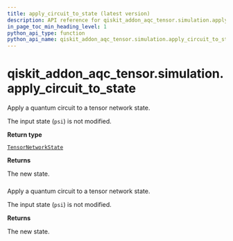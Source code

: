 ```yaml
---
title: apply_circuit_to_state (latest version)
description: API reference for qiskit_addon_aqc_tensor.simulation.apply_circuit_to_state in the latest version of qiskit-addon-aqc-tensor
in_page_toc_min_heading_level: 1
python_api_type: function
python_api_name: qiskit_addon_aqc_tensor.simulation.apply_circuit_to_state
---
```


<span id="qiskit-addon-aqc-tensor-simulation-apply-circuit-to-state" />

# qiskit\_addon\_aqc\_tensor.simulation.apply\_circuit\_to\_state

<Function id="qiskit_addon_aqc_tensor.simulation.apply_circuit_to_state" isDedicatedPage={true} github="https://github.com/Qiskit/qiskit-addon-aqc-tensor/tree/stable/0.1/qiskit_addon_aqc_tensor/simulation/abstract.py" signature="apply_circuit_to_state(qc, psi, settings, /, *, out_state=None)">
  Apply a quantum circuit to a tensor network state.

  The input state (`psi`) is not modified.

  **Return type**

  [`TensorNetworkState`](simulation-tensor-network-state "qiskit_addon_aqc_tensor.simulation.abstract.TensorNetworkState")

  **Returns**

  The new state.

  ###

  <Function github="https://github.com/Qiskit/qiskit-addon-aqc-tensor/tree/stable/0.1/qiskit_addon_aqc_tensor/simulation/abstract.py" signature="apply_circuit_to_state(qc: qiskit.circuit.quantumcircuit.QuantumCircuit, psi: qiskit_addon_aqc_tensor.simulation.aer.state.QiskitAerMPS, settings: qiskit_addon_aqc_tensor.simulation.aer.simulation.QiskitAerSimulationSettings | qiskit_aer.backends.aer_simulator.AerSimulator, /, *, out_state: numpy.ndarray | None = None) → qiskit_addon_aqc_tensor.simulation.aer.state.QiskitAerMPS" />

  ###

  <Function github="https://github.com/Qiskit/qiskit-addon-aqc-tensor/tree/stable/0.1/qiskit_addon_aqc_tensor/simulation/abstract.py" signature="apply_circuit_to_state(qc: qiskit.circuit.quantumcircuit.QuantumCircuit, circ0: plum.type.ModuleType[quimb.tensor.Circuit], settings: qiskit_addon_aqc_tensor.simulation.quimb.QuimbSimulator, /, *, out_state: numpy.ndarray | None = None) → quimb.tensor.Circuit" />

  Apply a quantum circuit to a tensor network state.

  The input state (`psi`) is not modified.

  **Returns**

  The new state.
</Function>

